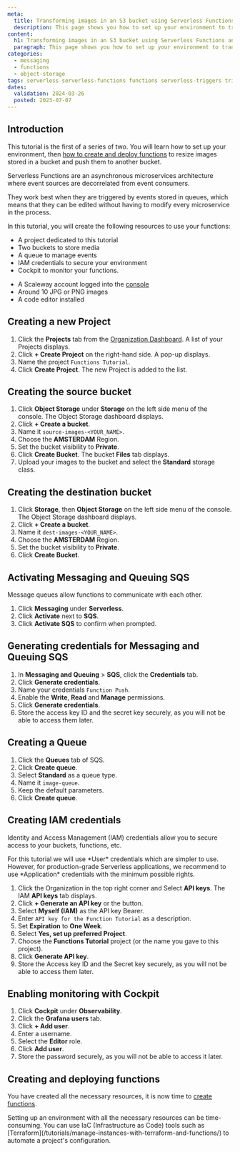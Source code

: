 ```yaml
---
meta:
  title: Transforming images in an S3 bucket using Serverless Functions and Triggers - Set up
  description: This page shows you how to set up your environment to transform images in an S3 bucket using Serverless Functions and Triggers
content:
  h1: Transforming images in an S3 bucket using Serverless Functions and Triggers - Set up
  paragraph: This page shows you how to set up your environment to transform images in an S3 bucket using Serverless Functions and Triggers
categories:
  - messaging
  - functions
  - object-storage
tags: serverless serverless-functions functions serverless-triggers triggers sqs-queue bucket tutorial
dates:
  validation: 2024-03-26
  posted: 2023-07-07
---
```


## Introduction

This tutorial is the first of a series of two. You will learn how to set up your environment, then [how to create and deploy functions](/tutorials/transform-bucket-images-triggers-functions-deploy/) to resize images stored in a bucket and push them to another bucket.

<Lightbox src="scaleway-faas-image-transform.webp" alt="" />

Serverless Functions are an asynchronous microservices architecture where event sources are decorrelated from event consumers.

They work best when they are triggered by events stored in queues, which means that they can be edited without having to modify every microservice in the process.

In this tutorial, you will create the following resources to use your functions:

- A project dedicated to this tutorial
- Two buckets to store media
- A queue to manage events
- IAM credentials to secure your environment
- Cockpit to monitor your functions.

<Macro id="requirements" />

- A Scaleway account logged into the [console](https://console.scaleway.com)
- Around 10 JPG or PNG images
- A code editor installed

## Creating a new Project

1. Click the **Projects** tab from the [Organization Dashboard](https://console.scaleway.com/organization). A list of your Projects displays.
2. Click **+ Create Project** on the right-hand side. A pop-up displays.
3. Name the project `Functions Tutorial`.
4. Click **Create Project**. The new Project is added to the list.

## Creating the source bucket

1. Click **Object Storage** under **Storage** on the left side menu of the console. The Object Storage dashboard displays.
3. Click **+ Create a bucket**.
4. Name it `source-images-<YOUR_NAME>`.
5. Choose the **AMSTERDAM** Region.
6. Set the bucket visibility to **Private**.
7. Click **Create Bucket**. The bucket **Files** tab displays.
8. Upload your images to the bucket and select the **Standard** storage class.

## Creating the destination bucket

1. Click **Storage**, then **Object Storage** on the left side menu of the console. The Object Storage dashboard displays.
2. Click **+ Create a bucket**.
3. Name it `dest-images-<YOUR_NAME>`.
4. Choose the **AMSTERDAM** Region.
5. Set the bucket visibility to **Private**.
6. Click **Create Bucket**.

## Activating Messaging and Queuing SQS

Message queues allow functions to communicate with each other.

1. Click **Messaging** under **Serverless**.
2. Click **Activate** next to **SQS**.
3. Click **Activate SQS** to confirm when prompted.

## Generating credentials for Messaging and Queuing SQS

1. In **Messaging and Queuing** > **SQS**, click the **Credentials** tab.
2. Click **Generate credentials**.
3. Name your credentials `Function Push`.
4. Enable the **Write**, **Read** and **Manage** permissions.
5. Click **Generate credentials**.
6. Store the access key ID and the secret key securely, as you will not be able to access them later.

## Creating a Queue

1. Click the **Queues** tab of SQS.
2. Click **Create queue**.
3. Select **Standard** as a queue type.
4. Name it `image-queue`. 
5. Keep the default parameters.
6. Click **Create queue**.

## Creating IAM credentials

Identity and Access Management (IAM) credentials allow you to secure access to your buckets, functions, etc. 

<Message type="note">
    For this tutorial we will use *User* credentials which are simpler to use. However, for production-grade Serverless applications, we recommend to use *Application* credentials with the minimum possible rights.
</Message>

1. Click the Organization in the top right corner and Select **API keys**. The IAM **API keys** tab displays.
2. Click **+ Generate an API key** or the <Icon name="plus" /> button.
3. Select **Myself (IAM)** as the API key Bearer.
4. Enter `API key for the Function Tutorial` as a description.
5. Set **Expiration** to **One Week**.
6. Select **Yes, set up preferred Project**.
7. Choose the **Functions Tutorial** project (or the name you gave to this project).
8. Click **Generate API key**.
9. Store the Access key ID and the Secret key securely, as you will not be able to access them later.

## Enabling monitoring with Cockpit

1. Click **Cockpit** under **Observability**.
2. Click the **Grafana users** tab.
3. Click **+ Add user**.
4. Enter a username.
5. Select the **Editor** role.
6. Click **Add user**.
7. Store the password securely, as you will not be able to access it later.

## Creating and deploying functions

You have created all the necessary resources, it is now time to [create functions](/tutorials/transform-bucket-images-triggers-functions-deploy/).

<Message type="tip">
Setting up an environment with all the necessary resources can be time-consuming. You can use IaC (Infrastructure as Code) tools such as [Terraform](/tutorials/manage-instances-with-terraform-and-functions/) to automate a project's configuration.
</Message>